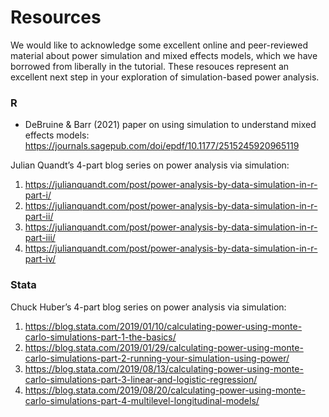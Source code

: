 
# Resources {-}

We would like to acknowledge some excellent online and peer-reviewed material about power simulation and mixed effects models, which we have borrowed from liberally in the tutorial. These resouces represent an excellent next step in your exploration of simulation-based power analysis.

### R {-}

- DeBruine & Barr (2021) paper on using simulation to understand mixed effects models: <https://journals.sagepub.com/doi/epdf/10.1177/2515245920965119>


Julian Quandt's 4-part blog series on power analysis via simulation:

1. <https://julianquandt.com/post/power-analysis-by-data-simulation-in-r-part-i/>
2. <https://julianquandt.com/post/power-analysis-by-data-simulation-in-r-part-ii/>
3. <https://julianquandt.com/post/power-analysis-by-data-simulation-in-r-part-iii/>
4. <https://julianquandt.com/post/power-analysis-by-data-simulation-in-r-part-iv/>

### Stata {-}

Chuck Huber's 4-part blog series on power analysis via simulation:

1. <https://blog.stata.com/2019/01/10/calculating-power-using-monte-carlo-simulations-part-1-the-basics/>
2. <https://blog.stata.com/2019/01/29/calculating-power-using-monte-carlo-simulations-part-2-running-your-simulation-using-power/>
3. <https://blog.stata.com/2019/08/13/calculating-power-using-monte-carlo-simulations-part-3-linear-and-logistic-regression/>
4. <https://blog.stata.com/2019/08/20/calculating-power-using-monte-carlo-simulations-part-4-multilevel-longitudinal-models/>
